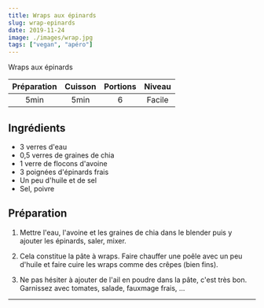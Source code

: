 ```yaml
---
title: Wraps aux épinards
slug: wrap-epinards
date: 2019-11-24
image: ./images/wrap.jpg
tags: ["vegan", "apéro"]
---
```


<StyledParagraph>Wraps aux épinards</StyledParagraph>

| Préparation | Cuisson | Portions | Niveau |
| :-: | :-: | :-: | :-: |
| 5min | 5min | 6 | Facile |

## Ingrédients
- <ListItem>3 verres d'eau</ListItem>
- <ListItem>0,5 verres de graines de chia</ListItem>
- <ListItem>1 verre de flocons d'avoine</ListItem>
- <ListItem>3 poignées d'épinards frais</ListItem>
- <ListItem>Un peu d'huile et de sel</ListItem>
- <ListItem>Sel, poivre</ListItem>


## Préparation

1. Mettre l'eau, l'avoine et les graines de chia dans le blender puis y ajouter les épinards, saler, mixer.

2. Cela constitue la pâte à wraps. Faire chauffer une poêle avec un peu d'huile et faire cuire les wraps comme des crêpes (bien fins).

3. Ne pas hésiter à ajouter de l'ail en poudre dans la pâte, c'est très bon. Garnissez avec tomates, salade, fauxmage frais, ...

---

